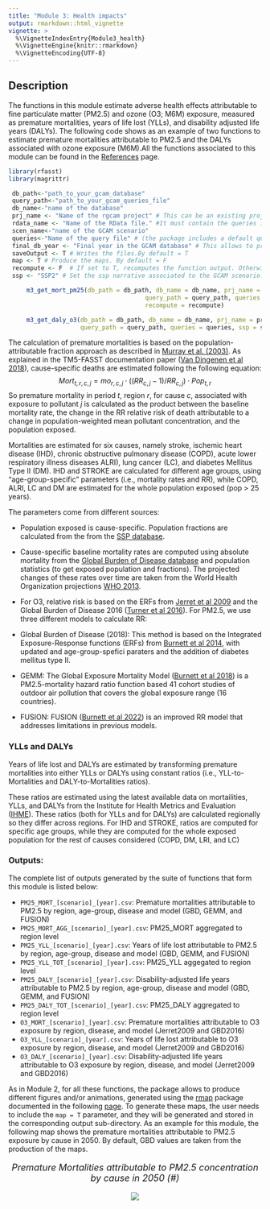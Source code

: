 ```yaml
---
title: "Module 3: Health impacts"
output: rmarkdown::html_vignette
vignette: >
  %\VignetteIndexEntry{Module3_health}
  %\VignetteEngine{knitr::rmarkdown}
  %\VignetteEncoding{UTF-8}
---
```


## Description

The functions in this module estimate adverse health effects attributable to fine particulate matter (PM2.5) and ozone (O3; M6M) exposure, measured as premature mortalities, years of life lost (YLLs), and disability adjusted life years (DALYs). The following code shows as an example of two functions to estimate premature mortalities attributable to PM2.5 and the DALYs associated with ozone exposure (M6M).All the functions associated to this module can be found in the [References](https://bc3lc.github.io/rfasst/reference/index.html) page. 

```r
library(rfasst)
library(magrittr)

 db_path<-"path_to_your_gcam_database"
 query_path<-"path_to_your_gcam_queries_file"
 db_name<-"name of the database"
 prj_name <- "Name of the rgcam project" # This can be an existing project, or, if not, this will be the name
 rdata_name <- "Name of the RData file." #It must contain the queries in a list
 scen_name<-"name of the GCAM scenario"
 queries<-"Name of the query file" # (the package includes a default query file that includes all the queries required in every function in the packae, "queries_rfasst.xml")
 final_db_year <- "Final year in the GCAM database" # This allows to process databases with user-defined "stop periods"
 saveOutput <- T # Writes the files.By default = T
 map <- T # Produce the maps. By default = F
 recompute <- F  # If set to T, recomputes the function output. Otherwise, if the output was already computed once, it uses that value and avoids repeating computations. By default = F
 ssp <- "SSP2" # Set the ssp narrative associated to the GCAM scenario. c("SSP1","SSP2","SSP3","SSP4","SSP5"). By default is SSP2

     m3_get_mort_pm25(db_path = db_path, db_name = db_name, prj_name = prj_name, scen_name = scen_name, rdata_name = rdata_name, 
                                      query_path = query_path, queries = queries, ssp = ssp, saveOutput = F, final_db_year = final_db_year, 
                                      recompute = recompute)

     m3_get_daly_o3(db_path = db_path, db_name = db_name, prj_name = prj_name, scen_name = scen_name, rdata_name = rdata_name, 
                    query_path = query_path, queries = queries, ssp = ssp, saveOutput = F, final_db_year = final_db_year, recompute = recompute)


```

The calculation of premature mortalities is based on the population-attributable fraction approach as described in [Murray et al. (2003)](https://pophealthmetrics.biomedcentral.com/articles/10.1186/1478-7954-1-1). As explained in the TM5-FASST documentation paper ([Van Dingenen et al 2018](https://acp.copernicus.org/articles/18/16173/2018/acp-18-16173-2018-discussion.html)), cause-specific deaths are estimated following the following equation:
$$Mort_{t,r,c,j}=mo_{r,c,j} \cdot ((RR_{c,j}-1)/RR_{c,j})\cdot Pop_{t,r}$$
So premature mortality in period $t$, region $r$, for cause $c$, associated with exposure to pollutant $j$ is calculated as the product between the baseline mortality rate, the change in the RR relative risk of death attributable to a change in population-weighted mean pollutant concentration, and the population exposed.

Mortalities are estimated for six causes, namely stroke, ischemic heart disease (IHD), chronic obstructive pulmonary disease (COPD), acute lower respiratory illness diseases ALRI), lung cancer (LC), and diabetes Mellitus Type II (DM). IHD and STROKE are calculated for different age groups, using "age-group-specific" parameters (i.e., mortality rates and RR), while COPD, ALRI, LC and DM are estimated for the whole population exposed (pop > 25 years).

The parameters come from different sources:

* Population exposed is cause-specific. Population fractions are calculated from the from the [SSP database](https://tntcat.iiasa.ac.at/SspDb/dsd?Action=htmlpage&page=welcome).

* Cause-specific baseline mortality rates are computed using absolute mortality from the [Global Burden of Disease database](https://ghdx.healthdata.org/gbd-2019) and population statistics (to get exposed population and fractions). The projected changes of these rates over time are taken from the World Health Organization projections [WHO 2013](https://www.who.int/healthinfo/global_burden_disease/cod_2008_sources_methods.pdf). 

* For O3, relative risk is based on the ERFs from [Jerret et al 2009](https://www.nejm.org/doi/full/10.1056/nejmoa0803894) and the Global Burden of Disease 2016 ([Turner et al 2016](https://pubmed.ncbi.nlm.nih.gov/26680605/)). For PM2.5, we use three different models to calculate RR:
 - Global Burden of Disease (2018): This method is based on the Integrated Exposure-Response functions (ERFs) from [Burnett et al 2014](https://pubmed.ncbi.nlm.nih.gov/24518036/), with updated and age-group-spefici paraters and the addition of diabetes mellitus type II.
  - GEMM: The Global Exposure Mortality Model ([Burnett et al 2018](https://www.pnas.org/doi/10.1073/pnas.1803222115)) is a PM2.5-mortality hazard ratio function based 41 cohort studies of outdoor air pollution that covers the global exposure range (16 countries).
  - FUSION: FUSION ([Burnett et al 2022](https://www.sciencedirect.com/science/article/pii/S0013935121015462#abs0010)) is an improved RR model that addresses limitations in previous models.


### YLLs and DALYs
Years of life lost and DALYs are estimated by transforming premature mortalities into either YLLs or DALYs using constant ratios (i.e., YLL-to-Mortalities and DALY-to-Mortalities ratios).

These ratios are estimated using the latest available data on mortailities, YLLs, and DALYs from the Institute for Health Metrics and Evaluation ([IHME](http://www.healthdata.org/)). These ratios (both for YLLs and for DALYs) are calculated regionally so they differ across regions. For IHD and STROKE, ratios are computed for specific age groups, while they are computed for the whole exposed population for the rest of causes considered (COPD, DM, LRI, and LC)


### Outputs:

The complete list of outputs generated by the suite of functions that form this module is listed below:

* `PM25_MORT_[scenario]_[year].csv`: Premature mortalities attributable to PM2.5 by region, age-group, disease and model (GBD, GEMM, and FUSION)
* `PM25_MORT_AGG_[scenario]_[year].csv`: PM25_MORT aggregated to region level
* `PM25_YLL_[scenario]_[year].csv`: Years of life lost attributable to PM2.5 by region, age-group, disease and model (GBD, GEMM, and FUSION)
* `PM25_YLL_TOT_[scenario]_[year].csv`: PM25_YLL aggegated to region level
* `PM25_DALY_[scenario]_[year].csv`: Disability-adjusted life years attributable to PM2.5 by region, age-group, disease and model (GBD, GEMM, and FUSION)
* `PM25_DALY_TOT_[scenario]_[year].csv`: PM25_DALY aggregated to region level
* `O3_MORT_[scenario]_[year].csv`: Premature mortalities attributable to O3 exposure by region, disease, and model (Jerret2009 and GBD2016)
* `O3_YLL_[scenario]_[year].csv`: Years of life lost attributable to O3 exposure by region, disease, and model (Jerret2009 and GBD2016)
* `O3_DALY_[scenario]_[year].csv`: Disability-adjusted life years attributable to O3 exposure by region, disease, and model (Jerret2009 and GBD2016)

As in Module 2, for all these functions, the package allows to produce different figures and/or animations, generated using the [rmap](https://github.com/JGCRI/rmap) package documented in the following [page](https://jgcri.github.io/rmap/). To generate these maps, the user needs to include the `map = T` parameter, and they will be generated and stored in the corresponding output sub-directory. As an example for this module, the following map shows the premature mortalities attributable to PM2.5 exposure by cause in 2050. By default, GBD values are taken from the production of the maps.

<!-------------------------->
<!-------------------------->
<p align="center" style="font-size:18px;"> *Premature Mortalities attributable to PM2.5 concentration by cause in 2050 (#)* </p>
<p align="center"> <img src="https://raw.githubusercontent.com/bc3LC/rfasst/main/vignettes/vignetteFigs/PM2.5_mort_2050.png"></p>
<!-------------------------->
<!-------------------------->
